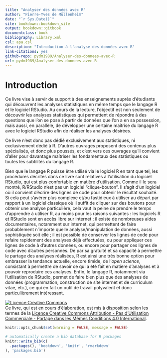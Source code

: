 --- 
title: "Analyser des données avec R"
author: "Pierre-Yves de Müllenheim"
date: "`r Sys.Date()`"
site: bookdown::bookdown_site
output: bookdown::gitbook
documentclass: book
bibliography: Library.xml
csl: apa.csl
description: "Introduction à l'analyse des données avec R"
link-citations: yes
github-repo: pydm1989/Analyser-des-donnees-avec-R
url: pydm1989/Analyser-des-donnees-avec-R
---

# Introduction {-}
Ce livre vise à servir de support à des enseignements auprès d'étudiants qui découvrent les analyses statistiques en même temps que le langage R et le logiciel RStudio. Au cours de la lecture, l'objectif est non seulement de découvrir les analyses statistiques qui permettent de répondre à des questions que l'on se pose à partir de données que l'on a en sa possession, mais aussi, en parallèle, de développer une certaine maîtrise du langage R avec le logiciel RStudio afin de réaliser les analyses désirées. 

Ce livre n'est donc pas dédié exclusivement aux statistiques, ni exclusivement dédié à R. D'autres ouvrages proposent des contenus plus spécialisés, et donc plus poussés, et c'est vers ces ouvrages qu'il convient d'aller pour davantage maîtriser les fondamentaux des statistiques ou toutes les subtilités du langage R. 

Bien que le langage R puisse être utilisé via le logiciel R en tant que tel, les procédures décrites dans ce livre sont relatives à l'utilisation du logiciel RStudio, qui est plus confortable en matière d'utilisation. Comme il le sera montré, R/RStudio n'est pas un logiciel "clique-bouton". Il s'agit d'un logiciel où il convient d'écrire des lignes de code pour obtenir le résultat souhaité. Si cela peut s'avérer plus complexe et/ou fastidieux à utiliser au départ par rapport à un logiciel classique où il suffit de cliquer sur des boutons pour obtenir une analyse particulière, cela vaut la peine de prendre le temps d'apprendre à utiliser R, au moins pour les raisons suivantes : les logiciels R et RStudio sont en accès libre sur internet ; il existe de nombreuses aides documentaires, notamment sur internet, qui permettent de faire probablement n'importe quelle analyse/manipulation de données, aussi sophistiquée soit elle ; il est possible de conserver les lignes de code pour refaire rapidement des analyses déjà effectuées, ou pour appliquer ces lignes de code à d'autres données, ou encore pour partager ces lignes de code avec d'autres personnes. De par sa gratuité et sa capacité à permettre le partage des analyses réalisées, R est ainsi une très bonne option pour embrasser la tendance actuelle, encore timide, de l'*open science*, consistant à permettre de savoir ce qui a été fait en matière d'analyses et à pouvoir reproduire ces analyses. Enfin, le langage R, notamment via l'utilisation de RStudio, permet de faire bien plus que des analyses de données (programmation, construction de site internet et de curriculum vitae, etc.), ce qui en fait un outil de travail polyvalent et donc particulièrement intéressant.

<a rel="license" href="http://creativecommons.org/licenses/by-nc-sa/4.0/"><img alt="Licence Creative Commons" style="border-width:0" src="https://i.creativecommons.org/l/by-nc-sa/4.0/88x31.png" /></a><br />Ce livre, qui est en cours d'élaboration, est mis à disposition selon les termes de la <a rel="license" href="http://creativecommons.org/licenses/by-nc-sa/4.0/">Licence Creative Commons Attribution - Pas d’Utilisation Commerciale - Partage dans les Mêmes Conditions 4.0 International</a>.

```{r setup, echo = FALSE}
knitr::opts_chunk$set(warning = FALSE, message = FALSE)
```

```{r include=FALSE}
# automatically create a bib database for R packages
knitr::write_bib(c(
  .packages(), 'bookdown', 'knitr', 'rmarkdown'
), 'packages.bib')
```